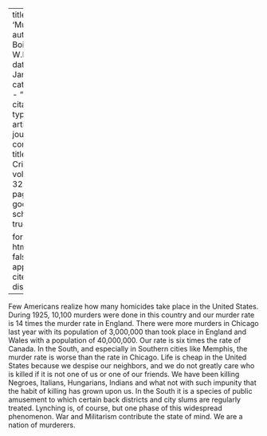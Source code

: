 
---
title: 'Murder'
author: Du Bois, W.E.B.
date: Jan. 1926
categories: 
  - ""
citation: 
  type: article-journal
  container-title: The Crisis
  volume: 32
  issue: 3
  page: 112
google-scholar: true

format:
  html:
    toc: false
    appendix-cite-as: display
---


Few Americans realize how many homicides take place in the United States. During 1925, 10,100 murders were done in this country and our murder rate is 14 times the murder rate in England. There were more murders in Chicago last year with its population of 3,000,000 than took place in England and Wales with a population of 40,000,000. Our rate is six times the rate of Canada. In the South, and especially in Southern cities like Memphis, the murder rate is worse than the rate in Chicago. Life is cheap in the United States because we despise our neighbors, and we do not greatly care who is killed if it is not one of us or one of our friends. We have been killing Negroes, Italians, Hungarians, Indians and what not with such impunity that the habit of killing has grown upon us. In the South it is a species of public amusement to which certain back districts and city slums are regularly treated. Lynching is, of course, but one phase of this widespread phenomenon. War and Militarism contribute the state of mind. We are a nation of murderers.

